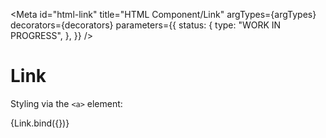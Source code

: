 <!-- @license CC0-1.0 -->


<Meta
  id="html-link"
  title="HTML Component/Link"
  argTypes={argTypes}
  decorators={decorators}
  parameters={{
    status: {
      type: "WORK IN PROGRESS",
    },
  }}
/>

# Link

Styling via the `<a>` element:

<Canvas>
  <Story name="Default" args={defaultArgs}>
    {Link.bind({})}
  </Story>
</Canvas>

<ArgsTable story="Default" />
